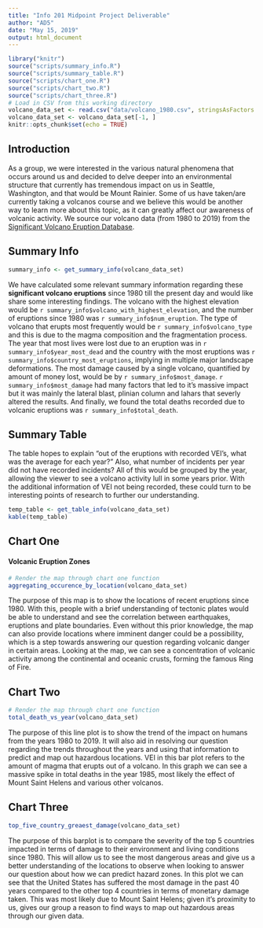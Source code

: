 ```yaml
---
title: "Info 201 Midpoint Project Deliverable"
author: "AD5"
date: "May 15, 2019"
output: html_document
---
```


```r
library("knitr")
source("scripts/summary_info.R")
source("scripts/summary_table.R")
source("scripts/chart_one.R")
source("scripts/chart_two.R")
source("scripts/chart_three.R")
# Load in CSV from this working directory
volcano_data_set <- read.csv("data/volcano_1980.csv", stringsAsFactors = FALSE)
volcano_data_set <- volcano_data_set[-1, ]
knitr::opts_chunk$set(echo = TRUE)
```

## Introduction

As a group, we were interested in the various natural phenomena that occurs around us and decided to delve deeper into an environmental structure that currently has tremendous impact on us in Seattle, Washington, and that would be Mount Rainier. Some of us have taken/are currently taking a volcanos course and we believe this would be another way to learn more about this topic, as it can greatly affect our awareness of volcanic activity. We source our volcano data (from 1980 to 2019) from the [Significant Volcano Eruption Database](https://www.ngdc.noaa.gov/nndc/servlet/ShowDatasets?dataset=102557&search_look=50&display_look=50).

## Summary Info

```r
summary_info <- get_summary_info(volcano_data_set)
```
We have calculated some relevant summary information regarding these **significant volcano eruptions**  since 1980 till the present day and would like share some interesting findings. The volcano with the highest elevation would be `r summary_info$volcano_with_highest_elevation`, and the number of eruptions since 1980 was `r summary_info$num_eruption`. The type of volcano that erupts most frequently would be `r summary_info$volcano_type` and this is due to the magma composition and the fragmentation process. The year that most lives were lost due to an eruption was in `r summary_info$year_most_dead` and the country with the most eruptions was `r summary_info$country_most_eruptions`, implying in multiple major landscape deformations. The most damage caused by a single volcano, quantified by amount of money lost, would be by `r summary_info$most_damage`. `r summary_info$most_damage` had many factors that led to it's massive impact but it was mainly the lateral blast, plinian column and lahars that severly altered the results. And finally, we found the total deaths recorded due to volcanic eruptions was `r summary_info$total_death`.

## Summary Table

The table hopes to explain "out of the eruptions with recorded VEI's, what was the average for each year?" Also, what number of incidents per year did not have recorded incidents? All of this would be grouped by the year, allowing the viewer to see a volcano activity lull in some years prior. With the additional information of VEI not being recorded, these could turn to be interesting points of research to further our understanding.

```r
temp_table <- get_table_info(volcano_data_set)
kable(temp_table)
```

## Chart One
#### Volcanic Eruption Zones
```r
# Render the map through chart one function
aggregating_occurence_by_location(volcano_data_set)
```

The purpose of this map is to show the locations of recent eruptions since 1980. With this, people with a brief understanding of tectonic plates would be able to understand and see the correlation between earthquakes, eruptions and plate boundaries. Even without this prior knowledge, the map can also provide locations where imminent danger could be a possibility, which is a step towards answering our question regarding volcanic danger in certain areas. Looking at the map, we can see a concentration of volcanic activity among the continental and oceanic crusts, forming the famous Ring of Fire.

## Chart Two
```r
# Render the map through chart one function
total_death_vs_year(volcano_data_set)
```

The purpose of this line plot is to show the trend of the impact on humans from the years 1980 to 2019. It will also aid in resolving our question regarding the trends throughout the years and using that information to predict and map out hazardous locations. VEI in this bar plot refers to the amount of magma that erupts out of a volcano. In this graph we can see a massive spike in total deaths in the year 1985, most likely the effect of Mount Saint Helens and various other volcanos.

## Chart Three
```r
top_five_country_greaest_damage(volcano_data_set)
```

The purpose of this barplot is to compare the severity of the top 5 countries impacted in terms of damage to their environment and living conditions since 1980. This will allow us to see the most dangerous areas and give us a better understanding of the locations to observe when looking to answer our question about how we can predict hazard zones. In this plot we can see that the United States has suffered the most damage in the past 40 years compared to the other top 4 countries in terms of monetary damage taken. This was most likely due to Mount Saint Helens; given it's proximity to us, gives our group a reason to find ways to map out hazardous areas through our given data.